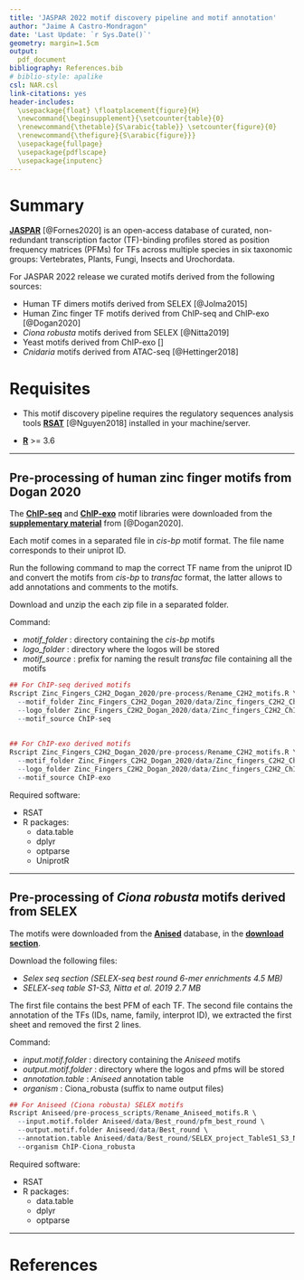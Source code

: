 ```yaml
---
title: 'JASPAR 2022 motif discovery pipeline and motif annotation'
author: "Jaime A Castro-Mondragon"
date: 'Last Update: `r Sys.Date()`'
geometry: margin=1.5cm
output: 
  pdf_document
bibliography: References.bib
# biblio-style: apalike
csl: NAR.csl
link-citations: yes
header-includes: 
  \usepackage{float} \floatplacement{figure}{H} 
  \newcommand{\beginsupplement}{\setcounter{table}{0}
  \renewcommand{\thetable}{S\arabic{table}} \setcounter{figure}{0}
  \renewcommand{\thefigure}{S\arabic{figure}}}
  \usepackage{fullpage}
  \usepackage{pdflscape}
  \usepackage{inputenc} 
---
```


# Summary 

[**JASPAR**](http://jaspar.genereg.net) [@Fornes2020] is an open-access database of curated, non-redundant 
transcription factor (TF)-binding profiles stored as position frequency matrices 
(PFMs) for TFs across multiple species in six taxonomic groups: Vertebrates, Plants,
Fungi, Insects and Urochordata.


For JASPAR 2022 release we curated motifs derived from the following sources:

  - Human TF dimers motifs derived from SELEX [@Jolma2015]
  - Human Zinc finger TF motifs derived from ChIP-seq and ChIP-exo [@Dogan2020]
  - *Ciona robusta* motifs derived from SELEX [@Nitta2019]
  - Yeast motifs derived from ChIP-exo []
  - *Cnidaria* motifs derived from ATAC-seq [@Hettinger2018]


# Requisites

- This motif discovery pipeline requires the regulatory sequences analysis tools [**RSAT**](http://rsat-tagc.univ-mrs.fr/rsat/) [@Nguyen2018] installed in your machine/server.

- [**R**](https://www.r-project.org/) >= 3.6 

___


## Pre-processing of human zinc finger motifs from Dogan 2020

The [**ChIP-seq**](https://www.biorxiv.org/content/biorxiv/early/2020/06/16/630756/DC9/embed/media-9.zip?download=true) and [**ChIP-exo**](https://www.biorxiv.org/content/biorxiv/early/2020/06/16/630756/DC10/embed/media-10.zip?download=true) motif libraries were downloaded from the 
[**supplementary material**](https://www.biorxiv.org/content/10.1101/630756v4.supplementary-material) from [@Dogan2020].

Each motif comes in a separated file in *cis-bp* motif format. The file name corresponds
to their uniprot ID.

Run the following command to map the correct TF name from the uniprot ID and convert
the motifs from *cis-bp* to *transfac* format, the latter allows to add annotations
and comments to the motifs.

Download and unzip the each zip file in a separated folder.


Command: 

- *motif_folder* : directory containing the *cis-bp* motifs
- *logo_folder*  : directory where the logos will be stored
- *motif_source* : prefix for naming the result *transfac* file containing all the motifs

```r

## For ChIP-seq derived motifs
Rscript Zinc_Fingers_C2H2_Dogan_2020/pre-process/Rename_C2H2_motifs.R \
  --motif_folder Zinc_Fingers_C2H2_Dogan_2020/data/Zinc_fingers_C2H2_ChIP-seq \
  --logo_folder Zinc_Fingers_C2H2_Dogan_2020/data/Zinc_fingers_C2H2_ChIP-seq/Logos \
  --motif_source ChIP-seq
  
  
## For ChIP-exo derived motifs
Rscript Zinc_Fingers_C2H2_Dogan_2020/pre-process/Rename_C2H2_motifs.R \
  --motif_folder Zinc_Fingers_C2H2_Dogan_2020/data/Zinc_fingers_C2H2_ChIP-exo \
  --logo_folder Zinc_Fingers_C2H2_Dogan_2020/data/Zinc_fingers_C2H2_ChIP-exo/Logos \
  --motif_source ChIP-exo

```

Required software:

  - RSAT
  - R packages:
    - data.table
    - dplyr
    - optparse
    - UniprotR


___


## Pre-processing of *Ciona robusta* motifs derived from SELEX

The motifs were downloaded from the [**Anised**](https://www.aniseed.cnrs.fr/aniseed/)
database, in the [**download section**](https://www.aniseed.cnrs.fr/aniseed/download/download_data).

Download the following files:
  
  - *Selex seq section (SELEX-seq best round 6-mer enrichments 4.5 MB)*
  - *SELEX-seq table S1-S3, Nitta et al. 2019 2.7 MB*
  
The first file contains the best PFM of each TF.
The second file contains the annotation of the TFs (IDs, name, family, interprot ID),
we extracted the first sheet and removed the first 2 lines.


Command: 

- *input.motif.folder*   : directory containing the *Aniseed* motifs
- *output.motif.folder*  : directory where the logos and pfms will be stored
- *annotation.table*     : *Aniseed* annotation table
- *organism*             : Ciona_robusta (suffix to name output files)


```r

## For Aniseed (Ciona robusta) SELEX motifs
Rscript Aniseed/pre-process_scripts/Rename_Aniseed_motifs.R \
  --input.motif.folder Aniseed/data/Best_round/pfm_best_round \
  --output.motif.folder Aniseed/data/Best_round \
  --annotation.table Aniseed/data/Best_round/SELEX_project_TableS1_S3_Nitta_et_al_2019.csv \
  --organism ChIP-Ciona_robusta

```

Required software:

  - RSAT
  - R packages:
    - data.table
    - dplyr
    - optparse

___



\pagebreak
# References
